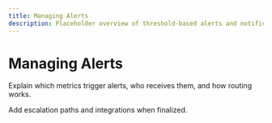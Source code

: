 ```yaml
---
title: Managing Alerts
description: Placeholder overview of threshold-based alerts and notifications.
---
```


# Managing Alerts

Explain which metrics trigger alerts, who receives them, and how routing works.

Add escalation paths and integrations when finalized.
